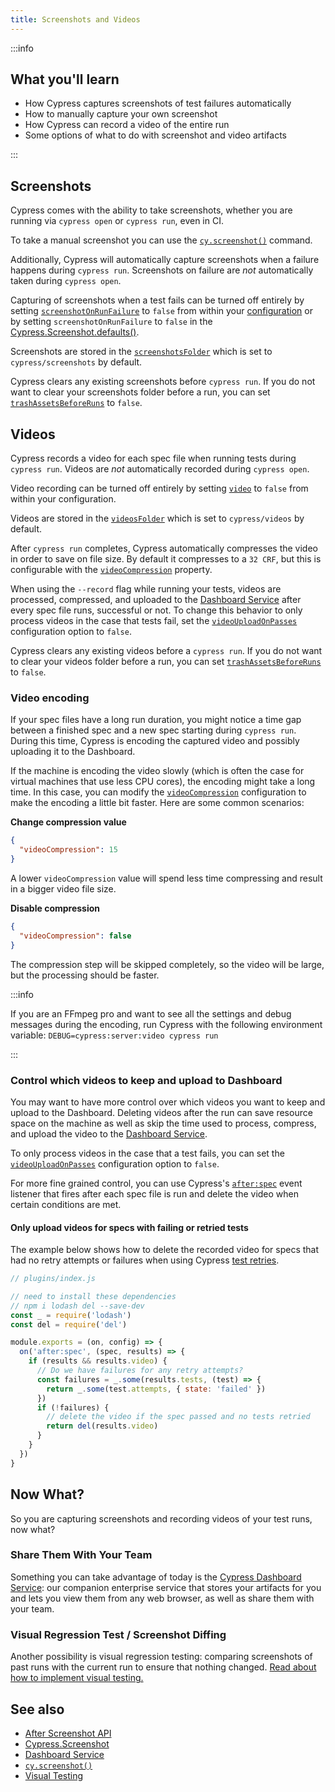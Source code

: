 ```yaml
---
title: Screenshots and Videos
---
```


:::info

## <Icon name="graduation-cap"></Icon> What you'll learn

- How Cypress captures screenshots of test failures automatically
- How to manually capture your own screenshot
- How Cypress can record a video of the entire run
- Some options of what to do with screenshot and video artifacts

:::

## Screenshots

Cypress comes with the ability to take screenshots, whether you are running via
`cypress open` or `cypress run`, even in CI.

To take a manual screenshot you can use the
[`cy.screenshot()`](/api/commands/screenshot) command.

Additionally, Cypress will automatically capture screenshots when a failure
happens during `cypress run`. Screenshots on failure are _not_ automatically
taken during `cypress open`.

Capturing of screenshots when a test fails can be turned off entirely by setting
[`screenshotOnRunFailure`](/guides/references/configuration#Screenshots) to
`false` from within your [configuration](/guides/references/configuration) or by
setting `screenshotOnRunFailure` to `false` in the
[Cypress.Screenshot.defaults()](/api/cypress-api/screenshot-api).

Screenshots are stored in the
[`screenshotsFolder`](/guides/references/configuration#Screenshots) which is set
to `cypress/screenshots` by default.

Cypress clears any existing screenshots before `cypress run`. If you do not want
to clear your screenshots folder before a run, you can set
[`trashAssetsBeforeRuns`](/guides/references/configuration#Screenshots) to
`false`.

## Videos

Cypress records a video for each spec file when running tests during
`cypress run`. Videos are _not_ automatically recorded during `cypress open`.

Video recording can be turned off entirely by setting
[`video`](/guides/references/configuration#Videos) to `false` from within your
configuration.

Videos are stored in the
[`videosFolder`](/guides/references/configuration#Videos) which is set to
`cypress/videos` by default.

After `cypress run` completes, Cypress automatically compresses the video in
order to save on file size. By default it compresses to a `32 CRF`, but this is
configurable with the
[`videoCompression`](/guides/references/configuration#Videos) property.

When using the `--record` flag while running your tests, videos are processed,
compressed, and uploaded to the
[Dashboard Service](/guides/dashboard/introduction) after every spec file runs,
successful or not. To change this behavior to only process videos in the case
that tests fail, set the
[`videoUploadOnPasses`](/guides/references/configuration#Videos) configuration
option to `false`.

Cypress clears any existing videos before a `cypress run`. If you do not want to
clear your videos folder before a run, you can set
[`trashAssetsBeforeRuns`](/guides/references/configuration#Videos) to `false`.

### Video encoding

If your spec files have a long run duration, you might notice a time gap between
a finished spec and a new spec starting during `cypress run`. During this time,
Cypress is encoding the captured video and possibly uploading it to the
Dashboard.

If the machine is encoding the video slowly (which is often the case for virtual
machines that use less CPU cores), the encoding might take a long time. In this
case, you can modify the
[`videoCompression`](/guides/references/configuration#Videos) configuration to
make the encoding a little bit faster. Here are some common scenarios:

**Change compression value**

```json
{
  "videoCompression": 15
}
```

A lower `videoCompression` value will spend less time compressing and result in
a bigger video file size.

**Disable compression**

```json
{
  "videoCompression": false
}
```

The compression step will be skipped completely, so the video will be large, but
the processing should be faster.

:::info

If you are an FFmpeg pro and want to see all the settings and debug messages
during the encoding, run Cypress with the following environment variable:
`DEBUG=cypress:server:video cypress run`

:::

### Control which videos to keep and upload to Dashboard

You may want to have more control over which videos you want to keep and upload
to the Dashboard. Deleting videos after the run can save resource space on the
machine as well as skip the time used to process, compress, and upload the video
to the [Dashboard Service](/guides/dashboard/introduction).

To only process videos in the case that a test fails, you can set the
[`videoUploadOnPasses`](/guides/references/configuration#Videos) configuration
option to `false`.

For more fine grained control, you can use Cypress's
[`after:spec`](/api/plugins/after-spec-api) event listener that fires after each
spec file is run and delete the video when certain conditions are met.

#### Only upload videos for specs with failing or retried tests

The example below shows how to delete the recorded video for specs that had no
retry attempts or failures when using Cypress
[test retries](/guides/guides/test-retries).

```js
// plugins/index.js

// need to install these dependencies
// npm i lodash del --save-dev
const _ = require('lodash')
const del = require('del')

module.exports = (on, config) => {
  on('after:spec', (spec, results) => {
    if (results && results.video) {
      // Do we have failures for any retry attempts?
      const failures = _.some(results.tests, (test) => {
        return _.some(test.attempts, { state: 'failed' })
      })
      if (!failures) {
        // delete the video if the spec passed and no tests retried
        return del(results.video)
      }
    }
  })
}
```

## Now What?

So you are capturing screenshots and recording videos of your test runs, now
what?

### Share Them With Your Team

<!-- Line breaks removed to prevent random br elements -->

Something you can take advantage of today is the
[Cypress Dashboard Service](/guides/dashboard/introduction): our companion
enterprise service that stores your artifacts for you and lets you view them
from any web browser, as well as share them with your team.

### Visual Regression Test / Screenshot Diffing

Another possibility is visual regression testing: comparing screenshots of past
runs with the current run to ensure that nothing changed.
[Read about how to implement visual testing.](/guides/tooling/visual-testing)

## See also

- [After Screenshot API](/api/plugins/after-screenshot-api)
- [Cypress.Screenshot](/api/cypress-api/screenshot-api)
- [Dashboard Service](/guides/dashboard/introduction)
- [`cy.screenshot()`](/api/commands/screenshot)
- [Visual Testing](/guides/tooling/visual-testing)
